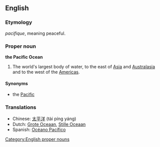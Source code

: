 ==English==

===Etymology===
{{F.}} ''pacifique'', meaning peaceful.

{{wikipedia}}
===Proper noun===
'''the Pacific Ocean'''

#The world's largest body of water, to the east of [[Asia]] and [[Australasia]] and to the west of the [[America]]s.

====Synonyms====
*the [[Pacific]]

===Translations===
*Chinese: [[太平洋]] (tài píng yáng)
*Dutch: [[Grote Oceaan]], [[Stille Oceaan]]
*Spanish: [[Océano Pacífico]]

[[Category:English proper nouns]]